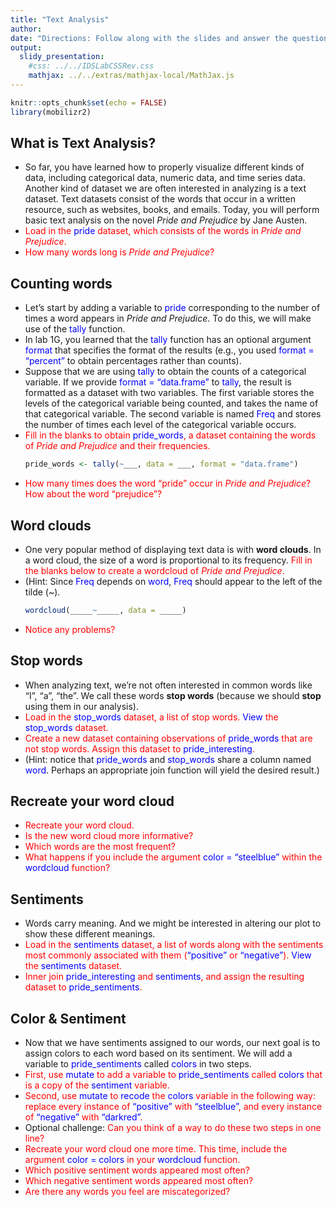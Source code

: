 ```yaml
---
title: "Text Analysis"
author:
date: "Directions: Follow along with the slides and answer the questions in red font in your journal."
output: 
  slidy_presentation: 
    #css: ../../IDSLabCSSRev.css
    mathjax: ../../extras/mathjax-local/MathJax.js
---
```


```r
knitr::opts_chunk$set(echo = FALSE)
library(mobilizr2)
```

## What is Text Analysis?

<ul>

<li>So far, you have learned how to properly visualize different kinds of data, including categorical data, numeric data, and time series data. Another kind of dataset we are often interested in analyzing is a text dataset. Text datasets consist of the words that occur in a written resource, such as websites, books, and emails. Today, you will perform basic text analysis on the novel <i>Pride and Prejudice</i> by Jane Austen.</li>

<li><span style="color: red;">Load in the <span style="color: blue;">pride</span> dataset, which consists of the words in <i>Pride and Prejudice</i>.</span></li>

<li><span style="color: red;">How many words long is <i>Pride and Prejudice</i>?</span></li>

</ul>

## Counting words

<ul>

<li>Let's start by adding a variable to <span style="color: blue;">pride</span> corresponding to the number of times a word appears in <i>Pride and Prejudice</i>. To do this, we will make use of the <span style="color: blue;">tally</span> function. </li>

<li>In lab 1G, you learned that the <span style="color: blue;">tally</span> function has an optional argument <span style="color: blue;">format</span> that specifies the format of the results (e.g., you used <span style="color: blue;">format = "percent"</span> to obtain percentages rather than counts).</li>

<li>Suppose that we are using <span style="color: blue;">tally</span> to obtain the counts of a categorical variable. If we provide <span style="color: blue;">format = "data.frame"</span> to <span style="color: blue;">tally</span>, the result is formatted as a dataset with two variables. The first variable stores the levels of the categorical variable being counted, and takes the name of that categorical variable. The second variable is named <span style="color: blue;">Freq</span> and stores the number of times each level of the categorical variable occurs.</li>

<li><span style="color: red;">Fill in the blanks to obtain <span style="color: blue;">pride_words</span>, a dataset containing the words of <i>Pride and Prejudice</i> and their frequencies.</span></li>

```r
pride_words <- tally(~___, data = ___, format = "data.frame")
```

<li><span style="color: red;">How many times does the word "pride" occur in <i>Pride and Prejudice</i>? How about the word "prejudice"?</span></li>

</ul>

## Word clouds

<ul>

<li>One very popular method of displaying text data is with <b>word clouds</b>. In a word cloud, the size of a word is proportional to its frequency. <span style="color: red;">Fill in the blanks below to create a wordcloud of <i>Pride and Prejudice</i>.</span></li>

<li>(Hint: Since <span style="color: blue;">Freq</span> depends on <span style="color: blue;">word</span>, <span style="color: blue;">Freq</span> should appear to the left of the tilde (~).</li>

```r
wordcloud(_____~_____, data = _____)
```

<li><span style="color: red;">Notice any problems?</span></li>

</ul>

## Stop words

<ul>

<li>When analyzing text, we're not often interested in common words like "I", "a", "the". We call these words <b>stop words</b> (because we should <b>stop</b> using them in our analysis).</li>

<li><span style="color: red;">Load in the <span style="color: blue;">stop_words</span> dataset, a list of stop words. <span style="color: blue;">View</span> the <span style="color: blue;">stop_words</span> dataset.</span></li>

<li><span style="color: red;">Create a new dataset containing observations of <span style="color: blue;">pride_words</span> that are not stop words. Assign this dataset to <span style="color: blue;">pride_interesting</span>.</span></li>

<li>(Hint: notice that <span style="color: blue;">pride_words</span> and <span style="color: blue;">stop_words</span> share a column named <span style="color: blue;">word</span>. Perhaps an appropriate join function will yield the desired result.)</li>

</ul>

## Recreate your word cloud

<ul>

<li><span style="color: red;">Recreate your word cloud.</span></li>

<li><span style="color: red;">Is the new word cloud more informative?</span></li>

<li><span style="color: red;">Which words are the most frequent?</span></li>

<li><span style="color: red;">What happens if you include the argument <span style="color: blue;">color = "steelblue"</span> within the <span style="color: blue;">wordcloud</span> function?</span></li>

</ul>

## Sentiments

<ul>

<li>Words carry meaning. And we might be interested in altering our plot to show these different meanings. </li>

<li><span style="color: red;">Load in the <span style="color: blue;">sentiments</span> dataset, a list of words along with the sentiments most commonly associated with them (<span style="color: blue;">"positive"</span> or <span style="color: blue;">"negative"</span>). <span style="color: blue;">View</span> the <span style="color: blue;">sentiments</span> dataset.</span></li>

<li><span style="color: red;">Inner join <span style="color: blue;">pride_interesting</span> and <span style="color: blue;">sentiments</span>, and assign the resulting dataset to <span style="color: blue;">pride_sentiments</span>.</span></li>

</ul>

## Color & Sentiment

<ul>

<li>Now that we have sentiments assigned to our words, our next goal is to assign colors to each word based on its sentiment. We will add a variable to <span style="color: blue;">pride_sentiments</span> called <span style="color: blue;">colors</span> in two steps.</li>  

<li><span style="color: red;">First, use <span style="color: blue;">mutate</span> to add a variable to <span style="color: blue;">pride_sentiments</span> called <span style="color: blue;">colors</span> that is a copy of the <span style="color: blue;">sentiment</span> variable.</span></li>

<li><span style="color: red;">Second, use <span style="color: blue;">mutate</span> to <span style="color: blue;">recode</span> the <span style="color: blue;">colors</span> variable in the following way: replace every instance of <span style="color: blue;">"positive"</span> with <span style="color: blue;">"steelblue"</span>, and every instance of <span style="color: blue;">"negative"</span> with <span style="color: blue;">"darkred"</span>.</span></li>

<li>Optional challenge: <span style="color: red;">Can you think of a way to do these two steps in one line?</span></li>

<li><span style="color: red;">Recreate your word cloud one more time. This time, include the argument <span style="color: blue;">color = colors</span> in your <span style="color: blue;">wordcloud</span> function.</span></li>

<li><span style="color: red;">Which positive sentiment words appeared most often?</span></li>  

<li><span style="color: red;">Which negative sentiment words appeared most often?</span></li>

<li><span style="color: red;">Are there any words you feel are miscategorized?</span></li>

</ul>

